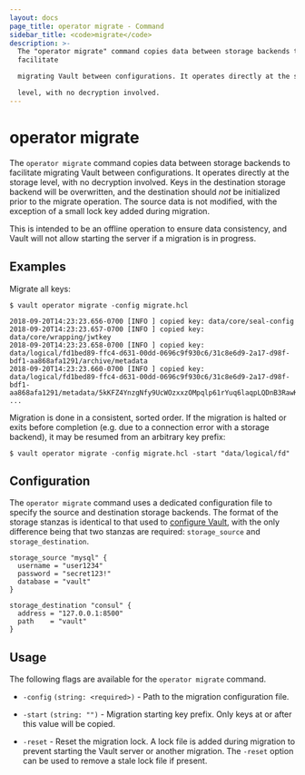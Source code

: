 ```yaml
---
layout: docs
page_title: operator migrate - Command
sidebar_title: <code>migrate</code>
description: >-
  The "operator migrate" command copies data between storage backends to
  facilitate

  migrating Vault between configurations. It operates directly at the storage

  level, with no decryption involved.
---
```


# operator migrate

The `operator migrate` command copies data between storage backends to facilitate
migrating Vault between configurations. It operates directly at the storage
level, with no decryption involved. Keys in the destination storage backend will
be overwritten, and the destination should _not_ be initialized prior to the
migrate operation. The source data is not modified, with the exception of a small lock
key added during migration.

This is intended to be an offline operation to ensure data consistency, and Vault
will not allow starting the server if a migration is in progress.

## Examples

Migrate all keys:

```text
$ vault operator migrate -config migrate.hcl

2018-09-20T14:23:23.656-0700 [INFO ] copied key: data/core/seal-config
2018-09-20T14:23:23.657-0700 [INFO ] copied key: data/core/wrapping/jwtkey
2018-09-20T14:23:23.658-0700 [INFO ] copied key: data/logical/fd1bed89-ffc4-d631-00dd-0696c9f930c6/31c8e6d9-2a17-d98f-bdf1-aa868afa1291/archive/metadata
2018-09-20T14:23:23.660-0700 [INFO ] copied key: data/logical/fd1bed89-ffc4-d631-00dd-0696c9f930c6/31c8e6d9-2a17-d98f-bdf1-aa868afa1291/metadata/5kKFZ4YnzgNfy9UcWOzxxzOMpqlp61rYuq6laqpLQDnB3RawKpqi7yBTrawj1P
...
```

Migration is done in a consistent, sorted order. If the migration is halted or
exits before completion (e.g. due to a connection error with a storage backend),
it may be resumed from an arbitrary key prefix:

```text
$ vault operator migrate -config migrate.hcl -start "data/logical/fd"
```

## Configuration

The `operator migrate` command uses a dedicated configuration file to specify the source
and destination storage backends. The format of the storage stanzas is identical
to that used to [configure Vault](/docs/configuration/storage),
with the only difference being that two stanzas are required: `storage_source` and `storage_destination`.

```hcl
storage_source "mysql" {
  username = "user1234"
  password = "secret123!"
  database = "vault"
}

storage_destination "consul" {
  address = "127.0.0.1:8500"
  path    = "vault"
}
```

## Usage

The following flags are available for the `operator migrate` command.

- `-config` `(string: <required>)` - Path to the migration configuration file.

- `-start` `(string: "")` - Migration starting key prefix. Only keys at or after this value will be copied.

- `-reset` - Reset the migration lock. A lock file is added during migration to prevent
  starting the Vault server or another migration. The `-reset` option can be used to
  remove a stale lock file if present.
